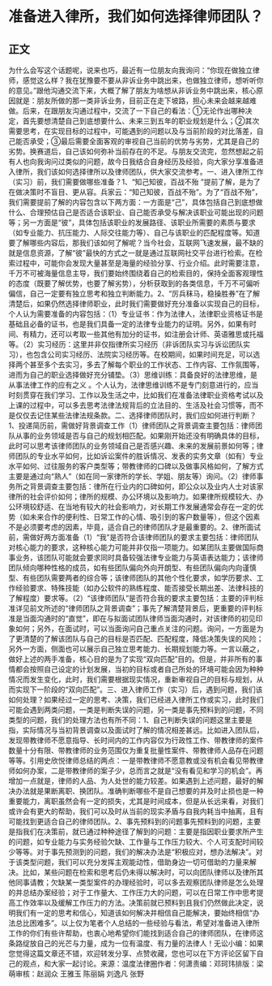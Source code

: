 # 准备进入律所，我们如何选择律师团队？
## 正文
为什么会写这个话题呢，说来也巧，最近有一位朋友向我询问：“你现在做独立律师，感觉这么样？我在犹豫要不要从非诉业务中跳出来，也做独立律师，想听听你的意见。”跟他沟通交流下来，大概了解了朋友为啥想从非诉业务中跳出来，核心原因就是：朋友所做的那一类非诉业务，目前正在走下坡路，担心未来会越来越难做。后来，在跟朋友沟通过程中，交流了一下自己的看法：①无论作出哪种决定，首先要想清楚自己到底想要什么、未来三到五年的职业规划是什么；②其次需要思考，在实现目标的过程中，可能遇到的问题以及与当前阶段的对比落差，自己能否承受；③最后需要全面客观的审视自己当前的优势与劣势，尤其是自己的劣势。换赛道后，自己该如何弥补当前存在的不足。与朋友交流完，忽然想起之前有人也向我询问过类似的问题，故今日我结合自身经历及经验，向大家分享准备进入律所，我们该如何选择律所以及律师团队，供大家交流参考。一、进入律所工作（实习）前，我们需要做哪些准备？1、“知己知彼，百战不殆 ”提前了解，是为了在做决策时不盲目、更从容。兵家云：“知己知彼，百战不殆”。为了“百战不殆”，我们需要提前了解的内容包含以下两方面：一方面是“己”，具体包括自己到底想做什么、合理预估自己是否适合该职业、自己能否承受与解决该职业可能出现的问题等；另一方面是“彼”，具体包括该职业的发展路径、该职业所需要的素质与要求（如专业能力、抗压能力、人际交往能力等）、自己与该职业的匹配程度等。知道要了解哪些内容后，那我们该如何了解呢？当今社会，互联网飞速发展，最不缺的就是信息资源，了解“彼”最快的方式之一就是通过互联网社交平台进行检索。在检索过程中，可能你会发现大量甚至是海量的经验分享、行业介绍。此时需要注意，千万不可被海量信息主导，我们要始终围绕着自己的检索目的，保持全面客观理性的态度（既要了解优势，也要了解劣势），分析获取到的各类信息，千万不可偏听偏信，自己一定要有独立思考和独立判断能力。2、“厉兵秣马，稳操胜券”在了解清楚后，如果仍然选择律师职业，此时我们需要做好充分准备以实现自己的目标，个人认为需要准备的内容包括：（1）专业证书：作为法律人，法律职业资格证书是基础且必备的证书，也是我们具备一定的法律专业能力的证明。另外，如果有时间、有精力，还可以考取一些其他有加分的证书，如注册会计师、英语雅思或托福等。（2）实习经历：这里并非仅指律所实习经历（非诉团队实习与诉讼团队实习），也包含公司实习经历、法院实习经历等。在校期间，如果时间充足，可以选择两个甚至多个去实习，多去了解每个职业的工作状态、工作内容、工作氛围等，进而为自己的职业选择做好充分铺垫。（3）思维训练：具备良好的法律思维，是从事法律工作的应有之义 。个人认为，法律思维训练不是专门刻意进行的，应当时刻贯穿在我们学习、工作以及生活之中，比如我们在准备法律职业资格考试以及上课的过程中，可以多去思考法律法规背后的立法目的、生活及社会习惯等，而不是仅仅去记住某些法律法规条款。二、选择律师团队时，我们应如何进行判断？1、投递简历前，需做好背景调查工作（1）律师团队之背景调查主要包括：律师团队从事的业务领域是否与自己的规划相匹配。如果刚开始还没有明确具体的目标，此时可以思考该律师团队的业务领域自己是否感兴趣、未来的发展前景如何等；律师团队的专业水平如何，比如诉讼案件的胜诉情况、发表的实务文章（如有）专业水平如何、过往服务的客户类型等；带教律师的口碑以及做事风格如何，了解方式主要是通过向“熟人”（如在同一家律所的学长、学姐、朋友等）询问。（2）律师事务所之背景调查主要包括：律所在行业内的口碑如何，即公众以及业内人士对该家律所的社会评价如何；律所的规模、办公环境以及影响力。如果律所规模较大、办公环境较舒适、在当地有较大的社会影响力，对长期工作发展通常会存在一定的优势（如未来合作的便利性、日常工作的心情、吸引到的客户数量等），但这个因素不是必须要考虑的因素，毕竟，适合自己的律师团队才是最重要的。2、律所面试前，需做好两方面准备（1）“我”是否符合该律师团队的要求主要包括：律师团队对核心能力的要求，这种核心能力可能并非仅指一项能力。如某团队主要做国际商事业务，该团队可能就会要求同时具备较强法律专业能力与英语表达能力；该律师团队倾向哪种性格的成员，如有些团队偏向外向开朗型、有些团队偏向内向谨慎型、有些团队需要两者的综合等；该律师团队的其他个性化要求，如学历要求、工作经验要求、特殊技能（如办公软件的熟练程度、能否接受长期出差、法律科技的了解程度）要求等。（2）“该律师团队”是否符合我的要求主要包括：主要的评判标准详见前文所述的“律师团队之背景调查”；事先了解清楚背景后，更重要的评判标准是当面沟通时的“直觉”，即在与拟面试团队律师当面沟通时，对该律师的初见印象如何；另外，在面试时，可以当面询问自己重点关注的问题。询问，一方面是为了更清楚的了解该团队与自己的目标是否匹配、匹配程度，降低决策失误的风险；另外一方面，侧面也可以展示自己独立思考能力、长期规划能力等。一言以蔽之，做好上述的两手准备，核心目的是为了实现“双向匹配”目的。但是，并非所有的事情都会按照自己设定的计划发展，当初的目标或者自己所处的环境可能会因为种种情况而发生变化，此时，我们需要根据现实情况，重新审视自己的目标与规划，从而实现下一阶段的“双向匹配”。三、进入律师工作（实习）后，遇到问题，我们该如何处理？如果经过一定的思考、决策，我们已经进入律所工作或实习，此时我们可能会遇到两类问题，一类是判断失误的问题，另一类是事先预料到的问题，不同类型的问题，我们的处理方法也有所不同：1、自己判断失误的问题这里主要是指，实际情况与当初背景调查以及面试时了解的情况相差甚远。比如进入团队后，发现带教律师不愿意指导、长时间内的工作内容仅为行政性工作、带教律师的案件数量十分有限、带教律师的业务范围仅为重复批量性案件、带教律师人品存在问题等等。引用史欣悦律师总结的两点：一是带教律师不愿意教或没有机会看见带教律师如何办案，二是带教律师的案子少，总而言之就是“没有看见和学习的机会”。再增加一点就是，律师的人品、为人处世的能力较差。如果遇到上述问题，最好的解决办法就是果断离职、换团队。准确判断哪些不是自己想要的并及时止损也是一种重要能力，离职虽然会有一定的损失，尤其是时间成本，但是从长远来看，对我们或许会有更大的帮助，我们可以及时从当前的现实矛盾与自我内耗当中抽离，且有可能找到更适合自己的律师团队。2、事先预料到的问题事先预料到的问题，主要是指我们在决策前，就已通过种种途径了解到的问题：主要是指因职业要求所产生的问题，如专业能力与实务经验欠缺、工作量与工作压力较大、个人可支配时间较少等等。对于事先预测到的问题，我们的解决办法是“积极应对，想办法解决”。对于该类型问题，我们可以充分发挥主观能动性，借助身边一切可借助的力量来解决。比如，某些问题在检索和思考后仍未得以解决时，可以向团队律师以及律所其他同事请教；欠缺某一类型案件的办理经验时，可以多去观察团队律师是怎么处理的并总结办案经验；对于工作量大、工作压力大的问题，可以在日常工作中思考提高工作效率以及缓解工作压力的方法。决策前就已预料到且我们仍然做此决定，说明我们有一定的思考和信心，知道该如何解决并相信自己能解决，要始终相信“办法总比困难多”。以上仅为笔者个人总结的一些经验与看法，希望对准备进入律所工作的你们有些许帮助，也衷心地希望你们能找到适合自己的律师团队，在律师这条路绽放自己的光芒与力量，成为一位有温度、有力量的法律人！无讼小编：如果您觉得这篇文章还不错，欢迎转发分享、点赞收藏，您也可以在下方评论区留下自己的观点，和大家一起讨论。来源：温度法律圈作者：何潇责编：邓珂玮排版：梁萌审核：赵润众 王雅玉 陈丽娟 刘逸凡 张野